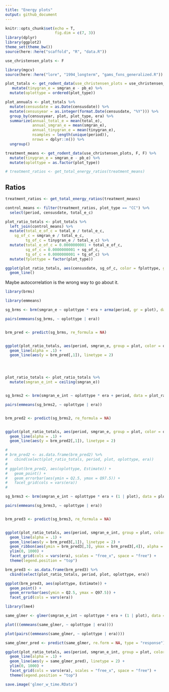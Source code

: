 ```yaml
---
title: "Energy plots"
output: github_document
---
```


```r
knitr::opts_chunk$set(echo = T,
                      fig.dim = c(7, 3))
library(dplyr)
library(ggplot2)
theme_set(theme_bw())
source(here::here("scaffold", "R", "data.R"))
```

```r

use_christensen_plots <- F

library(mgcv)
source(here::here("lore", "1994_longterm", "gams_fxns_generalized.R"))

plot_totals <- get_rodent_data(use_christensen_plots = use_christensen_plots, return_plot = T) %>%
   mutate(tinygran_e = smgran_e - pb_e) %>%
  mutate(oplottype = ordered(plot_type))

plot_annuals <- plot_totals %>%
  mutate(censusdate = as.Date(censusdate)) %>%
  mutate(censusyear = as.integer(format.Date(censusdate, "%Y"))) %>%
  group_by(censusyear, plot, plot_type, era) %>%
  summarize(annual_total_e = mean(total_e),
            annual_smgran_e = mean(smgran_e),
            annual_tinygran_e = mean(tinygran_e),
            nsamples = length(unique(period)),
            nrows = dplyr::n()) %>%
  ungroup()

treatment_means <- get_rodent_data(use_christensen_plots, F, F) %>%
  mutate(tinygran_e = smgran_e - pb_e) %>%
  mutate(oplottype = as.factor(plot_type))

# treatment_ratios <- get_total_energy_ratios(treatment_means)

```


## Ratios


```r
treatment_ratios <- get_total_energy_ratios(treatment_means) 

control_means <- filter(treatment_ratios, plot_type == "CC") %>%
  select(period, censusdate, total_e_c)

plot_ratio_totals <- plot_totals %>%
  left_join(control_means) %>%
  mutate(total_e_of_c = total_e / total_e_c,
    sg_of_c = smgran_e / total_e_c,
         tg_of_c = tinygran_e / total_e_c) %>%
  mutate(total_e_of_c = 0.0000000001 + total_e_of_c,
         sg_of_c = 0.0000000001 + sg_of_c,
         tg_of_c = 0.0000000001 + tg_of_c) %>%
  mutate(fplottype = factor(plot_type))

```

```r

ggplot(plot_ratio_totals, aes(censusdate, sg_of_c, color = fplottype, group = plot)) +
  geom_line()

```

<!-- ```{r} -->

<!-- library(lme4) -->
<!-- library(emmeans) -->


<!-- sg_glm <- glm(sg_of_c ~ oplottype * era, data = plot_ratio_totals, family = Gamma) -->

<!-- pairs(emmeans(sg_glm, ~ oplottype |era)) -->


<!-- sg_glm2 <- glm(sg_of_c ~ oplottype * era + plot, data = plot_ratio_totals, family = Gamma) -->

<!-- pairs(emmeans(sg_glm2, ~ oplottype |era)) -->


<!-- sg_glmer <- glmer(sg_of_c ~ oplottype * era + (period | plot), data = plot_ratio_totals, family = Gamma) -->

<!-- summary(sg_glmer) -->


<!-- sg_emmeans <- emmeans(sg_glmer, specs = ~ oplottype | era) -->

<!-- pairs(sg_emmeans) -->


<!-- sg_glmer2 <- glmer(sg_of_c ~ oplottype * era + (1 | plot) + (period | plot), data = plot_ratio_totals, family = Gamma) -->

<!-- summary(sg_glmer2) -->

<!-- library(emmeans) -->

<!-- sg_emmeans2 <- emmeans(sg_glmer2, specs = ~ oplottype | era) -->

<!-- pairs(sg_emmeans2) -->



<!-- sg_glmer3 <- glmer(sg_of_c ~ oplottype * era + (1 | plot) , data = plot_ratio_totals, family = Gamma) -->

<!-- summary(sg_glmer3) -->

<!-- library(emmeans) -->

<!-- sg_emmeans3 <- emmeans(sg_glmer3, specs = ~ oplottype | era) -->

<!-- pairs(sg_emmeans3) -->

<!-- ``` -->


<!-- ```{r} -->

<!-- sg_pred <- plot_ratio_totals %>% -->
<!--   select(period, oplottype, era, plot, sg_of_c) %>% -->
<!--   mutate(glm_pred = predict(sg_glm, type = "response"), -->
<!--          glm2_pred = predict(sg_glm2, type = "response"), -->
<!--          glmer1_pred = predict(sg_glmer, type = "response", re.form=NA), -->
<!--          glmer2_pred = predict(sg_glmer2, type = "response", re.form=NA), -->
<!--          glmer3_pred = predict(sg_glmer3, type = "response", re.form=NA)) -->

<!-- ggplot(sg_pred, aes(period, sg_of_c, group = plot, color = oplottype)) + -->
<!--   geom_line(alpha = .1) + -->
<!--   geom_line(aes(y = glm_pred), linetype = 2) + -->
<!--   ylim(0, 1.5) -->

<!-- ggplot(sg_pred, aes(period, sg_of_c, group = plot, color = oplottype)) + -->
<!--   geom_line(alpha = .1) + -->
<!--   geom_line(aes(y = glm2_pred), linetype = 2) + -->
<!--   ylim(0, 1.5) -->
<!-- ggplot(sg_pred, aes(period, sg_of_c, group = plot, color = oplottype)) + -->
<!--   geom_line(alpha = .1) + -->
<!--   geom_line(aes(y = glmer1_pred), linetype = 2) + -->
<!--   ylim(0, 1.5) -->

<!-- ggplot(sg_pred, aes(period, sg_of_c, group = plot, color = oplottype)) + -->
<!--   geom_line(alpha = .1) + -->
<!--   geom_line(aes(y = glmer2_pred), linetype = 2) + -->
<!--   ylim(0, 1.5) -->

<!-- ggplot(sg_pred, aes(period, sg_of_c, group = plot, color = oplottype)) + -->
<!--   geom_line(alpha = .1) + -->
<!--   geom_line(aes(y = glmer3_pred), linetype = 2) + -->
<!--   ylim(0, 1.5) -->

<!-- ``` -->

Maybe autocorrelation is the wrong way to go about it.


<!-- ```{r broken linear} -->

<!-- sg_b <- glm(sg_of_c ~ period + oplottype*era, data = plot_ratio_totals, family = "Gamma") -->

<!-- pairs(emmeans(sg_b, ~ oplottype | era)) -->


<!-- sg_b2 <- glm(sg_of_c ~ period + oplottype*era + plot, data = plot_ratio_totals, family = "Gamma") -->

<!-- pairs(emmeans(sg_b2, ~ oplottype | era)) -->

<!-- sg_b_pred <- plot_ratio_totals %>% -->
<!--   select(period, oplottype, era, plot, sg_of_c) %>% -->
<!--   mutate(glm_pred = predict(sg_b, type = "response"), -->
<!--          glm_pred2 = predict(sg_b2, type = "response")) -->
<!-- ggplot(sg_b_pred, aes(period, sg_of_c, group = plot, color = oplottype)) + -->
<!--   geom_line(alpha = .1) + -->
<!--   geom_line(aes(y = glm_pred), linetype = 2) + -->
<!--   ylim(0, 1.5) -->


<!-- ggplot(sg_b_pred, aes(period, sg_of_c, group = plot, color = oplottype)) + -->
<!--   geom_line(alpha = .1) + -->
<!--   geom_line(aes(y = glm_pred2), linetype = 2) + -->
<!--   ylim(0, 1.5) -->
<!-- ``` -->

```r

library(brms)

library(emmeans)

sg_brms <- brm(smgran_e ~ oplottype * era + arma(period, gr = plot), data = plot_ratio_totals)

pairs(emmeans(sg_brms, ~ oplottype | era))


brm_pred <- predict(sg_brms, re_formula = NA)


ggplot(plot_ratio_totals, aes(period, smgran_e, group = plot, color = oplottype)) +
  geom_line(alpha = .1) +
  geom_line(aes(y = brm_pred[,1]), linetype = 2)




plot_ratio_totals <- plot_ratio_totals %>%
  mutate(smgran_e_int = ceiling(smgran_e))


sg_brms2 <- brm(smgran_e_int ~ oplottype * era + period, data = plot_ratio_totals, family = poisson)

pairs(emmeans(sg_brms2, ~ oplottype | era))


brm_pred2 <- predict(sg_brms2, re_formula = NA)


ggplot(plot_ratio_totals, aes(period, smgran_e, group = plot, color = oplottype)) +
  geom_line(alpha = .1) +
  geom_line(aes(y = brm_pred2[,1]), linetype = 2)

# 
# brm_pred2 <- as.data.frame(brm_pred2) %>%
#   cbind(select(plot_ratio_totals, period, plot, oplottype, era))
# 
# ggplot(brm_pred2, aes(oplottype, Estimate)) +
#   geom_point() +
#   geom_errorbar(aes(ymin = Q2.5, ymax = Q97.5)) +
#   facet_grid(cols = vars(era))
# 

sg_brms3 <- brm(smgran_e_int ~ oplottype * era + (1 | plot), data = plot_ratio_totals, family = poisson)

pairs(emmeans(sg_brms3, ~ oplottype | era))


brm_pred3 <- predict(sg_brms3, re_formula = NA)


ggplot(plot_ratio_totals, aes(period, smgran_e_int, group = plot, color = oplottype, fill = oplottype)) +
  geom_line(alpha = .1) +
  geom_line(aes(y = brm_pred3[,1]), linetype = 2) +
  geom_ribbon(aes(ymin = brm_pred3[,3], ymax = brm_pred3[,4]), alpha = .1) +
  ylim(0, 1000) +
  facet_grid(cols = vars(era), scales = "free_x", space = "free") +
  theme(legend.position = "top")

brm_pred3 <- as.data.frame(brm_pred3) %>%
  cbind(select(plot_ratio_totals, period, plot, oplottype, era))

ggplot(brm_pred3, aes(oplottype, Estimate)) +
  geom_point() +
  geom_errorbar(aes(ymin = Q2.5, ymax = Q97.5)) +
  facet_grid(cols = vars(era))

library(lme4)

same_glmer <- glmer(smgran_e_int ~ oplottype * era + (1 | plot), data = plot_ratio_totals, family = poisson)

plot(((emmeans(same_glmer, ~ oplottype | era))))

plot(pairs((emmeans(same_glmer, ~ oplottype | era))))

same_glmer_pred <- predict(same_glmer, re.form = NA, type = "response")

ggplot(plot_ratio_totals, aes(period, smgran_e_int, group = plot, color = oplottype, fill = oplottype)) +
  geom_line(alpha = .1) +
  geom_line(aes(y = same_glmer_pred), linetype = 2) +
  ylim(0, 1000) +
  facet_grid(cols = vars(era), scales = "free_x", space = "free") +
  theme(legend.position = "top")

save.image('glmer_w_time.RData')

```